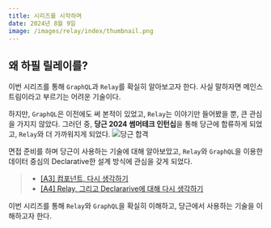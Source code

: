 ```yaml
---
title: 시리즈를 시작하며
date: 2024년 8월 9일
image: /images/relay/index/thumbnail.png
---
```


## 왜 하필 릴레이를?

이번 시리즈를 통해 `GraphQL`과 `Relay`를 확실히 알아보고자 한다.
사실 말하자면 메인스트림이라고 부르기는 어려운 기술이다.

하지만, `GraphQL`은 이전에도 써 본적이 있었고, `Relay`는 이야기만 들어봤을 뿐, 큰 관심을 가지지 않았다.
그러던 중, **당근 2024 썸머테크 인턴십**을 통해 당근에 합류하게 되었고, `Relay`와 더 가까워지게 되었다.
![당근 합격](/images/relay/index/daangn-pass.png)

면접 준비를 하며 당근이 사용하는 기술에 대해 알아보았고, `Relay`와 `GraphQL`을 이용한 데이터 중심의 Declarative한 설계 방식에 관심을 갖게 되었다.

> - [[A3] 컴포넌트, 다시 생각하기](https://www.youtube.com/watch?v=HYgKBvLr49c)
> - [[A4] Relay, 그리고 Declararive에 대해 다시 생각하기](https://www.youtube.com/watch?v=YP7d9ae_VzI&t=1s)

이번 시리즈를 통해 `Relay`와 `GraphQL`을 확실히 이해하고, 당근에서 사용하는 기술을 이해하고자 한다.
